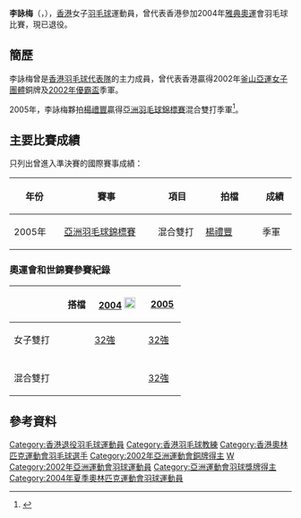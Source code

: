 {{noteTA|G1=Badminton}}
{{Infobox 羽球選手
| playername              = 李詠梅<br/>{{lang|en|Li Wing Mui}}
| image                   = 
| size                    = 
| caption                 = 
| birth_name              = 
| date_of_birth           = {{birth_date_and_age|1979|9|19}}<ref name="sport ref">{{cite web|title=Li Wing Mui|url=http://www.sports-reference.com/olympics/athletes/li/li-wing-mui-1.html|publisher=sports-reference.com|access-date=2012-02-04|archive-date=2012-11-02|archive-url=https://web.archive.org/web/20121102190320/http://www.sports-reference.com/olympics/athletes/li/li-wing-mui-1.html|dead-url=yes}}</ref>
| place_of_birth          = 
| height                  = {{height|m=1.65}}<ref name="sport ref"/>
| weight                  = {{weight|kg=60}}<ref name="sport ref"/>
| event                   = 女子雙打、混合雙打
| country                 = {{HKG}}
| years_active            = 
| handedness              = 
| coach                   = 
| highest_ranking         = 
| date_of_highest_ranking = 
| current_ranking         = 現已退役
| date_of_current_ranking = 
| played                  = 
| titles                  = 
| bwf_profile             = E200146F-FD19-4F5D-BED4-18AE9B809AA0
| bwf_id                  = 11962
| updated                 = 2012年2月5日
}} 
{{MedalTableTop}}
{{MedalSport | 女子[[羽毛球|羽毛球]]}}
{{MedalCountry | {{HKG}}}}
{{MedalCompetition|[[尤伯杯|尤伯杯]]}}
{{MedalBronze|[[2002年優霸盃|2002年 廣州]]|女子團體}}
{{MedalCompetition|[[亞洲運動會|亞洲運動會]]}}
{{MedalBronze|[[2002年亞洲運動會|2002年 釜山]]|[[2002年亞洲運動會羽毛球比賽|女子團體]]}}
{{MedalCompetition|[[亞洲羽毛球錦標賽|亞洲羽毛球錦標賽]]}}
{{MedalBronze|[[2005年亞洲羽毛球錦標賽|2005年 海得拉巴]]|混合雙打}}
{{MedalBottom}}
'''李詠梅'''（{{lang|en|'''Li Wing Mui'''}}，{{bd|1979年|9月19日}}），[[香港|香港]]女子[[羽毛球|羽毛球]]運動員，曾代表香港參加2004年[[2004年夏季奥林匹克运动会|雅典奧運]]會羽毛球比賽，現已退役。

==簡歷==
李詠梅曾是[[香港羽毛球代表隊|香港羽毛球代表隊]]的主力成員，曾代表香港贏得2002年[[釜山亞運|釜山亞運]][[2002年亞洲運動會羽毛球比賽|女子團體]]銅牌及[[2002年優霸盃|2002年優霸盃]]季軍。

2005年，李詠梅夥拍[[楊禮豐|楊禮豐]]贏得[[2005年亞洲羽毛球錦標賽|亞洲羽毛球錦標賽]]混合雙打季軍<ref>{{cite news|title=羽毛球代表隊在亞洲羽毛球錦標賽中取得一金兩銅|url=http://www.hksi.org.hk/hksdb/html/pdf/sb/aug05/sb_c.html#ID7|newspaper=《體訊》|date=2005-08|accessdate=2012-02-04|archive-date=2019-08-24|archive-url=https://web.archive.org/web/20190824084519/http://www.hksi.org.hk/hksdb/html/pdf/sb/aug05/sb_c.html#ID7|dead-url=no}}</ref>。

==主要比賽成績==
只列出曾進入準決賽的國際賽事成績：
{| class=wikitable style="text-align:center; font-size:small;" 
!width="80"|年份
!width="180"|賽事
!width="80"|項目
!width="100"|拍檔
!width="50"|成績
|-
!rowspan="1"|2005年
|[[2005年亞洲羽毛球錦標賽|亞洲羽毛球錦標賽]]
|混合雙打
|[[楊禮豐|楊禮豐]]
|bgcolor="#b8860b"|季軍
|}

===奧運會和世錦賽參賽紀錄===
{| class=wikitable style="text-align:center; font-size:small;" 
!
!搭檔
!width="80"|[[2004年夏季奧林匹克運動會羽毛球比賽|2004]] [[File:Olympic_rings_without_rims.svg|20px]]
!width="50"|[[2005年世界羽毛球錦標賽|2005]]
|-
!width="80"|女子雙打
|align="left"|{{nowrap|[[官惠慈|官惠慈]]}}
|[[2004年夏季奧林匹克運動會羽毛球女子雙打比賽|32強]]
|[[2005年世界羽毛球錦標賽女子雙打項目|32強]]
|-
|
|-
!width="80"|混合雙打
|align="left"|{{nowrap|[[楊禮豐|楊禮豐]]}}
|
|[[2005年世界羽毛球錦標賽混合雙打項目|32強]]
|}

==參考資料==
{{Reflist}}

{{DEFAULTSORT:Li Wing Mui}}
[[Category:香港退役羽毛球運動員|Category:香港退役羽毛球運動員]]
[[Category:香港羽毛球教練|Category:香港羽毛球教練]]
[[Category:香港奧林匹克運動會羽毛球選手|Category:香港奧林匹克運動會羽毛球選手]]
[[Category:2002年亞洲運動會銅牌得主|Category:2002年亞洲運動會銅牌得主]]
[[Category:李姓|W]]
[[Category:2002年亞洲運動會羽球運動員|Category:2002年亞洲運動會羽球運動員]]
[[Category:亞洲運動會羽球獎牌得主|Category:亞洲運動會羽球獎牌得主]]
[[Category:2004年夏季奧林匹克運動會羽球運動員|Category:2004年夏季奧林匹克運動會羽球運動員]]